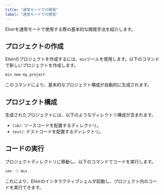 ```yaml
---
title: "通常モードでの開発"
label: "通常モードでの開発"
---
```


Elixirを通常モードで使用する際の基本的な開発手法を紹介します。

## プロジェクトの作成

Elixirのプロジェクトを作成するには、`mix`ツールを使用します。以下のコマンドで新しいプロジェクトを作成します。

```bash
mix new my_project
```

このコマンドにより、基本的なプロジェクト構成が自動的に生成されます。

## プロジェクト構成

生成されたプロジェクトには、以下のようなディレクトリ構成が含まれます。

- `lib/`: ソースコードを配置するディレクトリ。
- `test/`: テストコードを配置するディレクトリ。

## コードの実行

プロジェクトディレクトリに移動し、以下のコマンドでコードを実行します。

```bash
iex -S mix
```

これにより、Elixirのインタラクティブシェルが起動し、プロジェクト内のコードを実行できます。
